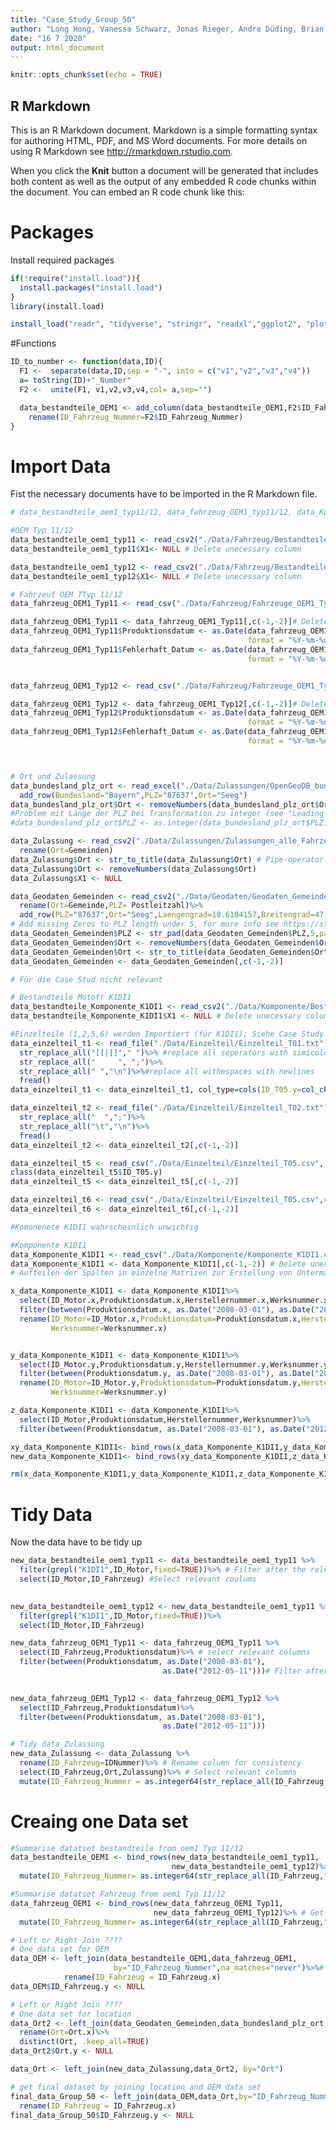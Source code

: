 ```yaml
---
title: "Case_Study_Group_50"
author: "Long Hong, Vanessa Schwarz, Jonas Rieger, Andre Düding, Brian Eiffert"
date: "16 7 2020"
output: html_document
---
```


```r
knitr::opts_chunk$set(echo = TRUE)
```

## R Markdown

This is an R Markdown document. Markdown is a simple formatting syntax for authoring HTML, PDF, and MS Word documents. For more details on using R Markdown see <http://rmarkdown.rstudio.com>.

When you click the **Knit** button a document will be generated that includes both content as well as the output of any embedded R code chunks within the document. You can embed an R code chunk like this:


# Packages
Install required packages

```r
if(!require("install.load")){
  install.packages("install.load")
}
library(install.load)

install_load("readr", "tidyverse", "stringr", "readxl","ggplot2", "plotly","lubridate", "data.table","bit64","tm")
```
#Functions
```r
ID_to_number <- function(data,ID){
  F1 <-  separate(data,ID,sep = "-", into = c("v1","v2","v3","v4"))
  a= toString(ID)+"_Number"
  F2 <-  unite(F1, v1,v2,v3,v4,col= a,sep="")

  data_bestandteile_OEM1 <- add_column(data_bestandteile_OEM1,F2$ID_Fahrzeug_Nummer)%>%
    rename(ID_Fahrzeug_Nummer=F2$ID_Fahrzeug_Nummer)
}


```

# Import Data
Fist the necessary documents have to be imported in the R Markdown file.
```r
# data_bestandteile_oem1_typ11/12, data_fahrzeug_OEM1_typ11/12, data_Komponente_K1DI1

#OEM Typ 11/12
data_bestandteile_oem1_typ11 <- read_csv2("./Data/Fahrzeug/Bestandteile_Fahrzeuge_OEM1_Typ11.csv", col_types = cols(X1=col_integer(),ID_Karosserie=col_character(),ID_Schaltung=col_character(),ID_Sitze=col_character(),ID_Motor=col_character(),ID_Fahrzeug=col_character())) # Import data
data_bestandteile_oem1_typ11$X1<- NULL # Delete unecessary column

data_bestandteile_oem1_typ12 <- read_csv2("./Data/Fahrzeug/Bestandteile_Fahrzeuge_OEM1_Typ12.csv", col_types = cols(X1=col_integer(),ID_Karosserie=col_character(),ID_Schaltung=col_character(),ID_Sitze=col_character(),ID_Motor=col_character(),ID_Fahrzeug=col_character())) # Import data
data_bestandteile_oem1_typ12$X1<- NULL # Delete unecessary column

# Fahrzeuf OEM TTyp 11/12 
data_fahrzeug_OEM1_Typ11 <- read_csv("./Data/Fahrzeug/Fahrzeuge_OEM1_Typ11.csv", col_types = cols(X1= col_integer(),ID_Fahrzeug=col_character(),Produktionsdatum= col_character(),Herstellnumer= col_integer(), Fehlerhaft=col_skip(), Fehlerhaft_Datum=col_character(), Fehlerhaft_Fahrleistung=col_integer()))# Import data

data_fahrzeug_OEM1_Typ11 <- data_fahrzeug_OEM1_Typ11[,c(-1,-2)]# Delete unecessary column
data_fahrzeug_OEM1_Typ11$Produktionsdatum <- as.Date(data_fahrzeug_OEM1_Typ11$Produktionsdatum,
                                                     format = "%Y-%m-%d")# Transform col as date
data_fahrzeug_OEM1_Typ11$Fehlerhaft_Datum <- as.Date(data_fahrzeug_OEM1_Typ11$Fehlerhaft_Datum,
                                                     format = "%Y-%m-%d")# Transform col as date


data_fahrzeug_OEM1_Typ12 <- read_csv("./Data/Fahrzeug/Fahrzeuge_OEM1_Typ11.csv",col_types = cols(X1= col_integer(),ID_Fahrzeug=col_character(),Produktionsdatum= col_character(),Herstellnumer= col_integer(), Fehlerhaft=col_skip(), Fehlerhaft_Datum=col_character(), Fehlerhaft_Fahrleistung=col_integer()))# Import data

data_fahrzeug_OEM1_Typ12 <- data_fahrzeug_OEM1_Typ12[,c(-1,-2)]# Delete unecessary column
data_fahrzeug_OEM1_Typ12$Produktionsdatum <- as.Date(data_fahrzeug_OEM1_Typ12$Produktionsdatum,
                                                     format = "%Y-%m-%d") # Transform col as date
data_fahrzeug_OEM1_Typ12$Fehlerhaft_Datum <- as.Date(data_fahrzeug_OEM1_Typ12$Fehlerhaft_Datum,
                                                     format = "%Y-%m-%d") # Transform col as date



# Ort und Zulassung
data_bundesland_plz_ort <- read_excel("./Data/Zulassungen/OpenGeoDB_bundesland_plz_ort_de (1).xls", col_names = c("Bundesland","PLZ","Ort"))%>%
  add_row(Bundesland="Bayern",PLZ="87637",Ort="Seeg")
data_bundesland_plz_ort$Ort <- removeNumbers(data_bundesland_plz_ort$Ort)#https://stackoverflow.com/questions/13590139/remove-numbers-from-alphanumeric-characters
#Problem mit Länge der PLZ bei Transformation zu integer (see "Leading Zeros")
#data_bundesland_plz_ort$PLZ <- as.integer(data_bundesland_plz_ort$PLZ)

data_Zulassung <- read_csv2("./Data/Zulassungen/Zulassungen_alle_Fahrzeuge.csv")%>%
  rename(Ort=Gemeinden)
data_Zulassung$Ort <- str_to_title(data_Zulassung$Ort) # Pipe-operator with mutate doesn't work
data_Zulassung$Ort <- removeNumbers(data_Zulassung$Ort)
data_Zulassung$X1 <- NULL

data_Geodaten_Gemeinden <- read_csv2("./Data/Geodaten/Geodaten_Gemeinden_v1.2_2017-08-22_TrR.csv",col_types =                                    cols(Postleitzahl=col_character(),Laengengrad=col_double(),Breitengrad=col_double()))%>%
  rename(Ort=Gemeinde,PLZ= Postleitzahl)%>%
  add_row(PLZ="87637",Ort="Seeg",Laengengrad=10.6104157,Breitengrad=47.6542215)
# Add missing Zeros to PLZ length under 5, for more info see https://stackoverflow.com/questions/5812493/how-to-add-leading-zeros
data_Geodaten_Gemeinden$PLZ <- str_pad(data_Geodaten_Gemeinden$PLZ,5,pad = "0") 
data_Geodaten_Gemeinden$Ort <- removeNumbers(data_Geodaten_Gemeinden$Ort)
data_Geodaten_Gemeinden$Ort <- str_to_title(data_Geodaten_Gemeinden$Ort)
data_Geodaten_Gemeinden <- data_Geodaten_Gemeinden[,c(-1,-2)]

```

```r
# Für die Case Stud nicht relevant

# Bestandteile Mototr K1DI1
data_bestandteile_Komponente_K1DI1 <- read_csv2("./Data/Komponente/Bestandteile_Komponente_K1DI1.csv")# Import data
data_bestandteile_Komponente_K1DI1$X1 <- NULL # Delete unecessary column

#Einzelteile (1,2,5,6) werden Importiert (für K1DI1); Siehe Case Study Vorbereitung 
data_einzelteil_t1 <- read_file("./Data/Einzelteil/Einzelteil_T01.txt")%>%
  str_replace_all("[[|]]"," ")%>% #replace all seperators with simicolon 
  str_replace_all("     ", ";")%>%
  str_replace_all(" ","\n")%>%#replace all withespaces with newlines
  fread()
data_einzelteil_t1 <- data_einzelteil_t1, col_type=cols(ID_T05.y=col_character(),Produktionsdatum.y=col_date(format=""),Herstellernummer.y=col_character(),Werksnummer.y=col_character(),  Fehlerhaft.y = col_logical(), Fehlerhaft_Datum.y = col_date(format=""), Fehlerhaft_Fahrleistung.y = col_character())

data_einzelteil_t2 <- read_file("./Data/Einzelteil/Einzelteil_T02.txt")%>%
  str_replace_all("  ",";")%>%
  str_replace_all("\t","\n")%>%
  fread()
data_einzelteil_t2 <- data_einzelteil_t2[,c(-1,-2)]

data_einzelteil_t5 <- read_csv("./Data/Einzelteil/Einzelteil_T05.csv", col_type=cols(ID_T05.y=col_character(),Produktionsdatum.y=col_date(format=""),Herstellernummer.y=col_character(),Werksnummer.y=col_character(),  Fehlerhaft.y = col_logical(), Fehlerhaft_Datum.y = col_date(format=""), Fehlerhaft_Fahrleistung.y = col_character()))
class(data_einzelteil_t5$ID_T05.y)
data_einzelteil_t5 <- data_einzelteil_t5[,c(-1,-2)]

data_einzelteil_t6 <- read_csv("./Data/Einzelteil/Einzelteil_T05.csv",col_type=cols(ID_T05.y=col_character(),Produktionsdatum.y=col_date(format=""),Herstellernummer.y=col_character(),Werksnummer.y=col_character(),  Fehlerhaft.y = col_logical(), Fehlerhaft_Datum.y = col_date(format=""), Fehlerhaft_Fahrleistung.y = col_character()))
data_einzelteil_t6 <- data_einzelteil_t6[,c(-1,-2)]

#Komonenete K1DI1 wahrscheinlich unwichtig

#Komponente K1DI1
data_Komponente_K1DI1 <- read_csv("./Data/Komponente/Komponente_K1DI1.csv", col_type=cols(ID_Motor.y=col_character(), Produktionsdatum.y=col_date(format=""), Herstellernummer.y=col_integer(),Werksnummer.y=col_integer(), Fehlerhaft.y = col_logical(), Fehlerhaft_Datum.y = col_date(format=""), Fehlerhaft_Fahrleistung.y = col_character(),ID_Motor= col_character(),Produktionsdatum=col_date(format=""),Herstellernummer=col_integer(),Werksnummer=col_integer()))# Import data
data_Komponente_K1DI1 <- data_Komponente_K1DI1[,c(-1,-2)] # Delete unecessary column
# Aufteilen der Spalten in einzelne Matrizen zur Erstellung von Untermatritzen

x_data_Komponente_K1DI1 <- data_Komponente_K1DI1%>%
  select(ID_Motor.x,Produktionsdatum.x,Herstellernummer.x,Werksnummer.x)%>%
  filter(between(Produktionsdatum.x, as.Date("2008-03-01"), as.Date("2012-05-11")))%>%
  rename(ID_Motor=ID_Motor.x,Produktionsdatum=Produktionsdatum.x,Herstellernummer=Herstellernummer.x,
         Werksnummer=Werksnummer.x)


y_data_Komponente_K1DI1 <- data_Komponente_K1DI1%>%
  select(ID_Motor.y,Produktionsdatum.y,Herstellernummer.y,Werksnummer.y)%>%
  filter(between(Produktionsdatum.y, as.Date("2008-03-01"), as.Date("2012-05-11")))%>%
  rename(ID_Motor=ID_Motor.y,Produktionsdatum=Produktionsdatum.y,Herstellernummer=Herstellernummer.y,
         Werksnummer=Werksnummer.y)

z_data_Komponente_K1DI1 <- data_Komponente_K1DI1%>%
  select(ID_Motor,Produktionsdatum,Herstellernummer,Werksnummer)%>%
  filter(between(Produktionsdatum, as.Date("2008-03-01"), as.Date("2012-05-11")))

xy_data_Komponente_K1DI1<- bind_rows(x_data_Komponente_K1DI1,y_data_Komponente_K1DI1)
new_data_Komponente_K1DI1<- bind_rows(xy_data_Komponente_K1DI1,z_data_Komponente_K1DI1)

rm(x_data_Komponente_K1DI1,y_data_Komponente_K1DI1,z_data_Komponente_K1DI1,xy_data_Komponente_K1DI1) # delete Zwischenspeicher

```

# Tidy Data
Now the data have to be tidy up
```r

new_data_bestandteile_oem1_typ11 <- data_bestandteile_oem1_typ11 %>%
  filter(grepl("K1DI1",ID_Motor,fixed=TRUE))%>% # Filter after the relevant motor for more information : https://www.rdocumentation.org/packages/dplyr/versions/0.7.8/topics/filter
  select(ID_Motor,ID_Fahrzeug) #Select relevant coulums
  

new_data_bestandteile_oem1_typ12 <- new_data_bestandteile_oem1_typ11 %>%
  filter(grepl("K1DI1",ID_Motor,fixed=TRUE))%>%
  select(ID_Motor,ID_Fahrzeug)

new_data_fahrzeug_OEM1_Typ11 <- data_fahrzeug_OEM1_Typ11 %>%
  select(ID_Fahrzeug,Produktionsdatum)%>% # select relevant columns
  filter(between(Produktionsdatum, as.Date("2008-03-01"),
                                  as.Date("2012-05-11")))# Filter after the relevant time period for more information: https://stackoverflow.com/questions/28335715/r-how-to-filter-subset-a-sequence-of-dates
  

new_data_fahrzeug_OEM1_Typ12 <- data_fahrzeug_OEM1_Typ12 %>%
  select(ID_Fahrzeug,Produktionsdatum)%>%
  filter(between(Produktionsdatum, as.Date("2008-03-01"),
                                  as.Date("2012-05-11")))

# Tidy data_Zulassung
new_data_Zulassung <- data_Zulassung %>%
  rename(ID_Fahrzeug=IDNummer)%>% # Rename column for consistency
  select(ID_Fahrzeug,Ort,Zulassung)%>% # Select relevant columns
  mutate(ID_Fahrzeug_Nummer = as.integer64(str_replace_all(ID_Fahrzeug,"-",""))) # Add ID_Fahrzueg as integer column for further calculations

```
# Creaing one Data set
```r
#Summarise datatset bestandteile from oem1 Typ 11/12
data_bestandteile_OEM1 <- bind_rows(new_data_bestandteile_oem1_typ11, 
                                    new_data_bestandteile_oem1_typ12)%>% # Get one date set from Type 11 and type 12
  mutate(ID_Fahrzeug_Nummer= as.integer64(str_replace_all(ID_Fahrzeug,"-","")))# Get integer value for later join

#Summarise datatset Fahrzeug from oem1 Typ 11/12
data_fahrzeug_OEM1 <- bind_rows(new_data_fahrzeug_OEM1_Typ11,
                                new_data_fahrzeug_OEM1_Typ12)%>% # Get one date set from Type 11 and type 12
  mutate(ID_Fahrzeug_Nummer= as.integer64(str_replace_all(ID_Fahrzeug,"-","")))# Get integer value for later join    

# Left or Right Join ????
# One data set for OEM
data_OEM <- left_join(data_bestandteile_OEM1,data_fahrzeug_OEM1,
                       by="ID_Fahrzeug_Nummer",na_matches="never")%>%# Get Dataset to get engine and production date. Dealing with NA see: https://stackoverflow.com/questions/58454706/how-do-i-fix-error-stdbad-alloc-message-when-using-dplyr-full-join-to-join-3
            rename(ID_Fahrzeug = ID_Fahrzeug.x)
data_OEM$ID_Fahrzeug.y <- NULL

# Left or Right Join ????
# One data set for location
data_Ort2 <- left_join(data_Geodaten_Gemeinden,data_bundesland_plz_ort, by="PLZ")%>%
  rename(Ort=Ort.x)%>%
  distinct(Ort, .keep_all=TRUE)
data_Ort2$Ort.y <- NULL

data_Ort <- left_join(new_data_Zulassung,data_Ort2, by="Ort")

# get final dataset by joining location and OEM data set
final_data_Group_50 <- left_join(data_OEM,data_Ort,by="ID_Fahrzeug_Nummer")%>%# Joining cars with Zulassung
  rename(ID_Fahrzeug = ID_Fahrzeug.x)
final_data_Group_50$ID_Fahrzeug.y <- NULL

```

